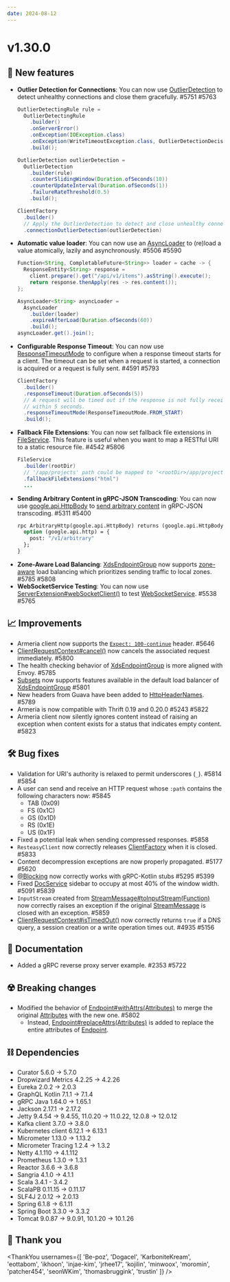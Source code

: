 ```yaml
---
date: 2024-08-12
---
```


# v1.30.0

## 🌟 New features

- **Outlier Detection for Connections**: You can now use [OutlierDetection](type) to detect unhealthy 
  connections and close them gracefully. #5751 #5763
  ```java
  OutlierDetectingRule rule =
    OutlierDetectingRule
      .builder()
      .onServerError()
      .onException(IOException.class)
      .onException(WriteTimeoutException.class, OutlierDetectionDecision.FATAL)
      .build();
  
  OutlierDetection outlierDetection = 
    OutlierDetection
      .builder(rule)
      .counterSlidingWindow(Duration.ofSeconds(10))
      .counterUpdateInterval(Duration.ofSeconds(1))
      .failureRateThreshold(0.5)
      .build();
  
  ClientFactory
    .builder()
    // Apply the OutlierDetection to detect and close unhealthy connections
    .connectionOutlierDetection(outlierDetection)
  ```
- **Automatic value loader**: You can now use an [AsyncLoader](type) to (re)load a value atomically, lazily and 
  asynchronously. #5506 #5590
  ```java
  Function<String, CompletableFuture<String>> loader = cache -> {
    ResponseEntity<String> response =
      client.prepare().get("/api/v1/items").asString().execute();
      return response.thenApply(res -> res.content());
  };

  AsyncLoader<String> asyncLoader =
    AsyncLoader
      .builder(loader)
      .expireAfterLoad(Duration.ofSeconds(60))
      .build();
  asyncLoader.get().join();
  ```
- **Configurable Response Timeout**: You can now use [ResponseTimeoutMode](type) to configure when a response
  timeout starts for a client. The timeout can be set when a request is started, a connection is acquired or a 
  request is fully sent. #4591 #5793
  ```java
  ClientFactory
    .builder()
    .responseTimeout(Duration.ofSeconds(5))
    // A request will be timed out if the response is not fully received
    // within 5 seconds.
    .responseTimeoutMode(ResponseTimeoutMode.FROM_START)
    .build();
  ```
- **Fallback File Extensions**: You can now set fallback file extensions in [FileService](type).
  This feature is useful when you want to map a RESTful URI to a static resource file. #4542 #5806
  ```java
  FileService
    .builder(rootDir)
    // '/app/projects' path could be mapped to '<rootDir>/app/projects.html'
    .fallbackFileExtensions("html")
    ...
  ```
- **Sending Arbitrary Content in gRPC-JSON Transcoding**: You can now use [google.api.HttpBody](https://github.com/googleapis/googleapis/blob/master/google/api/httpbody.proto)
  to [send arbitrary content](https://www.envoyproxy.io/docs/envoy/latest/configuration/http/http_filters/grpc_json_transcoder_filter#sending-arbitrary-content)
  in gRPC-JSON transcoding. #5311 #5400
  ```protobuf
  rpc ArbitraryHttp(google.api.HttpBody) returns (google.api.HttpBody) {
    option (google.api.http) = {
      post: "/v1/arbitrary"
    };
  }
  ```
- **Zone-Aware Load Balancing**: [XdsEndpointGroup](type) now supports [zone-aware](https://www.envoyproxy.io/docs/envoy/latest/intro/arch_overview/upstream/load_balancing/zone_aware)
  load balancing which prioritizes sending traffic to local zones. #5785 #5808
- **WebSocketService Testing**: You can now use [ServerExtension#webSocketClient()](type) to test [WebSocketService](type). #5538 #5765

## 📈 Improvements

- Armeria client now supports the [`Expect: 100-continue`](https://developer.mozilla.org/en-US/docs/Web/HTTP/Status/100) header. #5646
- [ClientRequestContext#cancel()](type) now cancels the associated request immediately. #5800
- The health checking behavior of [XdsEndpointGroup](type) is more aligned with Envoy. #5785
- [Subsets](https://www.envoyproxy.io/docs/envoy/latest/intro/arch_overview/upstream/load_balancing/subsets#load-balancer-subsets) now
  supports features available in the default load balancer of [XdsEndpointGroup](type) #5801
- New headers from Guava have been added to [HttpHeaderNames](type). #5789
- Armeria is now compatible with Thrift 0.19 and 0.20.0 #5243 #5822
- Armeria client now silently ignores content instead of raising an exception when content exists for
  a status that indicates empty content. #5823

## 🛠️ Bug fixes

- Validation for URI's authority is relaxed to permit underscores (`_`). #5814 #5854
- A user can send and receive an HTTP request whose `:path` contains the following characters now: #5845
  - TAB (0x09)
  - FS (0x1C)
  - GS (0x1D)
  - RS (0x1E)
  - US (0x1F)
- Fixed a potential leak when sending compressed responses. #5858
- `ResteasyClient` now correctly releases [ClientFactory](type) when it is closed. #5833
- Content decompression exceptions are now properly propagated. #5177 #5620
- [@Blocking](type) now correctly works with gRPC-Kotlin stubs #5295 #5399
- Fixed [DocService](type) sidebar to occupy at most 40% of the window width. #5091 #5839
- `InputStream` created from [StreamMessage#toInputStream(Function)](type) now correctly raises 
  an exception if the original [StreamMessage](type) is closed with an exception. #5859
- [ClientRequestContext#isTimedOut()](type) now correctly returns `true` if a DNS query, a session creation or
  a write operation times out. #4935 #5156

## 📃 Documentation

- Added a gRPC reverse proxy server example. #2353 #5722

## ☢️ Breaking changes

- Modified the behavior of [Endpoint#withAttrs(Attributes)](type) to merge the original [Attributes](type) 
  with the new one. #5802
  - Instead, [Endpoint#replaceAttrs(Attributes)](type) is added to replace the entire attributes of [Endpoint](type).

## ⛓ Dependencies

- Curator 5.6.0 → 5.7.0
- Dropwizard Metrics 4.2.25 → 4.2.26
- Eureka 2.0.2 → 2.0.3
- GraphQL Kotlin 7.1.1 → 7.1.4
- gRPC Java 1.64.0 → 1.65.1
- Jackson 2.17.1 → 2.17.2
- Jetty 9.4.54 → 9.4.55, 11.0.20 → 11.0.22, 12.0.8 → 12.0.12
- Kafka client 3.7.0 → 3.8.0
- Kubernetes client 6.12.1 → 6.13.1
- Micrometer 1.13.0 → 1.13.2
- Micrometer Tracing 1.2.4 → 1.3.2
- Netty 4.1.110 → 4.1.112
- Prometheus 1.3.0 → 1.3.1
- Reactor 3.6.6 → 3.6.8
- Sangria 4.1.0 → 4.1.1
- Scala 3.4.1 - 3.4.2
- ScalaPB 0.11.15 → 0.11.17
- SLF4J 2.0.12 → 2.0.13
- Spring 6.1.8 → 6.1.11
- Spring Boot 3.3.0 → 3.3.2
- Tomcat 9.0.87 → 9.0.91, 10.1.20 → 10.1.26

## 🙇 Thank you

<ThankYou usernames={[
  'Be-poz',
  'Dogacel',
  'KarboniteKream',
  'eottabom',
  'ikhoon',
  'injae-kim',
  'jrhee17',
  'kojilin',
  'minwoox',
  'moromin',
  'patcher454',
  'seonWKim',
  'thomasbruggink',
  'trustin'
]} />
